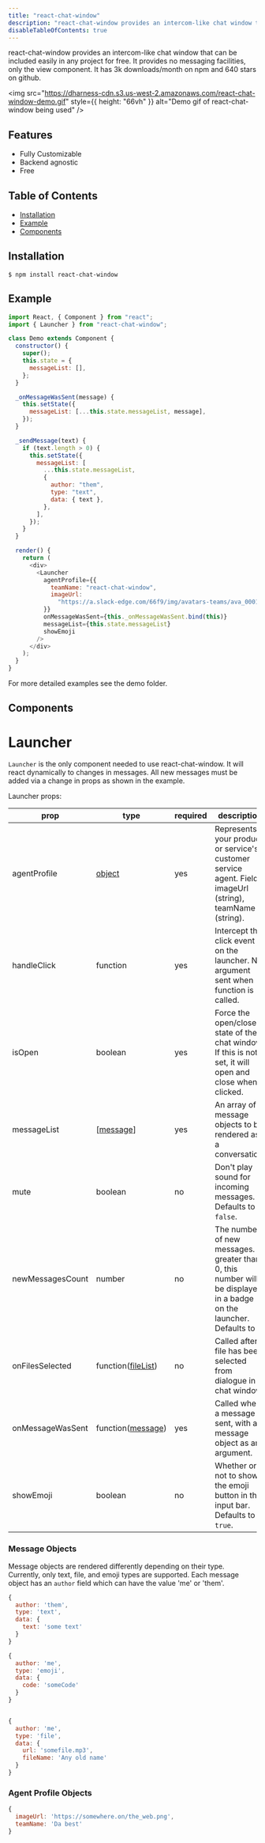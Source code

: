 ```yaml
---
title: "react-chat-window"
description: "react-chat-window provides an intercom-like chat window that can be included easily in any project for free.|https://www.npmjs.com/package/react-chat-window, https://github.com/dharness/react-chat-window"
disableTableOfContents: true
---
```


react-chat-window provides an intercom-like chat window that can be included easily in any project for free. It provides no messaging facilities, only the view component.
It has 3k downloads/month on npm and 640 stars on github.

<img
  src="https://dharness-cdn.s3.us-west-2.amazonaws.com/react-chat-window-demo.gif"
  style={{ height: "66vh" }}
  alt="Demo gif of react-chat-window being used"
/>

## Features

- Fully Customizable
- Backend agnostic
- Free

## Table of Contents

- [Installation](#installation)
- [Example](#example)
- [Components](#components)

## Installation

```
$ npm install react-chat-window
```

## Example

```javascript
import React, { Component } from "react";
import { Launcher } from "react-chat-window";

class Demo extends Component {
  constructor() {
    super();
    this.state = {
      messageList: [],
    };
  }

  _onMessageWasSent(message) {
    this.setState({
      messageList: [...this.state.messageList, message],
    });
  }

  _sendMessage(text) {
    if (text.length > 0) {
      this.setState({
        messageList: [
          ...this.state.messageList,
          {
            author: "them",
            type: "text",
            data: { text },
          },
        ],
      });
    }
  }

  render() {
    return (
      <div>
        <Launcher
          agentProfile={{
            teamName: "react-chat-window",
            imageUrl:
              "https://a.slack-edge.com/66f9/img/avatars-teams/ava_0001-34.png",
          }}
          onMessageWasSent={this._onMessageWasSent.bind(this)}
          messageList={this.state.messageList}
          showEmoji
        />
      </div>
    );
  }
}
```

For more detailed examples see the demo folder.

## Components

# Launcher

`Launcher` is the only component needed to use react-chat-window. It will react dynamically to changes in messages. All new messages must be added via a change in props as shown in the example.

Launcher props:

| prop             | type                                                                            | required | description                                                                                                               |
| ---------------- | ------------------------------------------------------------------------------- | -------- | ------------------------------------------------------------------------------------------------------------------------- |
| agentProfile     | [object](#agent-profile-objects)                                                | yes      | Represents your product or service's customer service agent. Fields: imageUrl (string), teamName (string).                |
| handleClick      | function                                                                        | yes      | Intercept the click event on the launcher. No argument sent when function is called.                                      |
| isOpen           | boolean                                                                         | yes      | Force the open/close state of the chat window. If this is not set, it will open and close when clicked.                   |
| messageList      | [[message](#message-objects)]                                                   | yes      | An array of message objects to be rendered as a conversation.                                                             |
| mute             | boolean                                                                         | no       | Don't play sound for incoming messages. Defaults to `false`.                                                              |
| newMessagesCount | number                                                                          | no       | The number of new messages. If greater than 0, this number will be displayed in a badge on the launcher. Defaults to `0`. |
| onFilesSelected  | function([fileList](https://developer.mozilla.org/en-US/docs/Web/API/FileList)) | no       | Called after file has been selected from dialogue in chat window.                                                         |
| onMessageWasSent | function([message](#message-objects))                                           | yes      | Called when a message is sent, with a message object as an argument.                                                      |
| showEmoji        | boolean                                                                         | no       | Whether or not to show the emoji button in the input bar. Defaults to `true`.                                             |

### Message Objects

Message objects are rendered differently depending on their type. Currently, only text, file, and emoji types are supported. Each message object has an `author` field which can have the value 'me' or 'them'.

```javascript
{
  author: 'them',
  type: 'text',
  data: {
    text: 'some text'
  }
}

{
  author: 'me',
  type: 'emoji',
  data: {
    code: 'someCode'
  }
}


{
  author: 'me',
  type: 'file',
  data: {
    url: 'somefile.mp3',
    fileName: 'Any old name'
  }
}

```

### Agent Profile Objects

```js
{
  imageUrl: 'https://somewhere.on/the_web.png',
  teamName: 'Da best'
}
```
